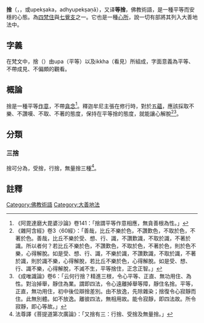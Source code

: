 {{佛教}}
'''捨'''（{{lang-sa|ऊपेक्खा}}，{{IAST|Upekṣa}}，或upekṣaka，adhyupekṣaṇā），又译'''等捨'''，佛教術語，是一種平等而安穩的心態。為[[四梵住|四梵住]]與[[七覺支|七覺支]]之一。它也是一種[[心所|心所]]，說一切有部將其列入大善地法中。

==字義==
在梵文中，捨（{{IAST|Upekkhā}}）由upa（平等）以及ikkha（看見）所組成，字面意義為平等、不帶成見、不偏頗的觀看。
==概論==
捨是一種平等[[作意|作意]]，不帶[[貪_(佛教)|貪念]]<ref>《阿毘達磨大毘婆沙論》卷141：「捨謂平等作意相應，無貪善根為性。」</ref>。釋迦牟尼主張在修行時，對於[[五蘊|五蘊]]，應該採取不樂、不讚嘆、不取、不著的態度，保持在平等捨的態度，就能讓心解脫<ref>《雜阿含經》卷3〈60經〉：「善哉，比丘不樂於色，不讚歎色，不取於色，不著於色。善哉，比丘不樂於受、想、行、識，不讚歎識，不取於識，不著於識。所以者何？若比丘不樂於色，不讚歎色，不取於色，不著於色，則於色不樂，心得解脫。如是受、想、行、識，不樂於識，不讚歎識，不取於識，不著於識，則於識不樂，心得解脫，若比丘不樂於色，心得解脫。如是受、想、行、識不樂，心得解脫，不滅不生，平等捨住，正念正智。」</ref><ref>《成唯識論》卷6：「云何行捨？精進三根，令心平等、正直、無功用住、為性。對治掉舉，靜住為業。謂即四法，令心遠離掉舉等障，靜住名捨。平等，正直，無功用住，初中後位辯捨差別。由不放逸，先除雜染；捨復令心寂靜而住。此無別體。如不放逸。離彼四法，無相用故。能令寂靜，即四法故。所令寂靜，即心等故。」</ref>。

==分類==
===三捨===
捨可分為，受捨，行捨，無量捨三種<ref>法尊譯《菩提道第次廣論》：「又捨有三：行捨、受捨及無量捨。」</ref>。
==註釋==
{{reflist}}

[[Category:佛教術語|Category:佛教術語]]
[[Category:大善地法|Category:大善地法]]